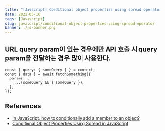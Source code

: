 ```yaml
---
title: "[Javscript] Conditional object properties using spread operator"
date: 2022-05-16
tags: [Javascript]
slug: javascript/conditional-object-properties-using-spread-operator
banner: ./js-banner.png
---
```


## URL query param이 있는 경우에만 API 호출 시 query param을 전달하는 경우 많이 사용한다.

```tsx
const { query: { someQuery } } = context;
const { data } = await fetchSomething({
  params: {
    ...(someQuery && { someQuery }),
  },
});
```

## References

- [In JavaScript, how to conditionally add a member to an object?](https://stackoverflow.com/questions/11704267/in-javascript-how-to-conditionally-add-a-member-to-an-object/40560953#40560953)
- [Conditional Object Properties Using Spread in JavaScript](https://medium.com/@slamflipstrom/conditional-object-properties-using-spread-in-javascript-714e0a12f496)
